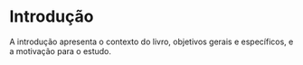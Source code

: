 # Introdução

A introdução apresenta o contexto do livro, objetivos gerais e específicos, e a motivação para o estudo.
